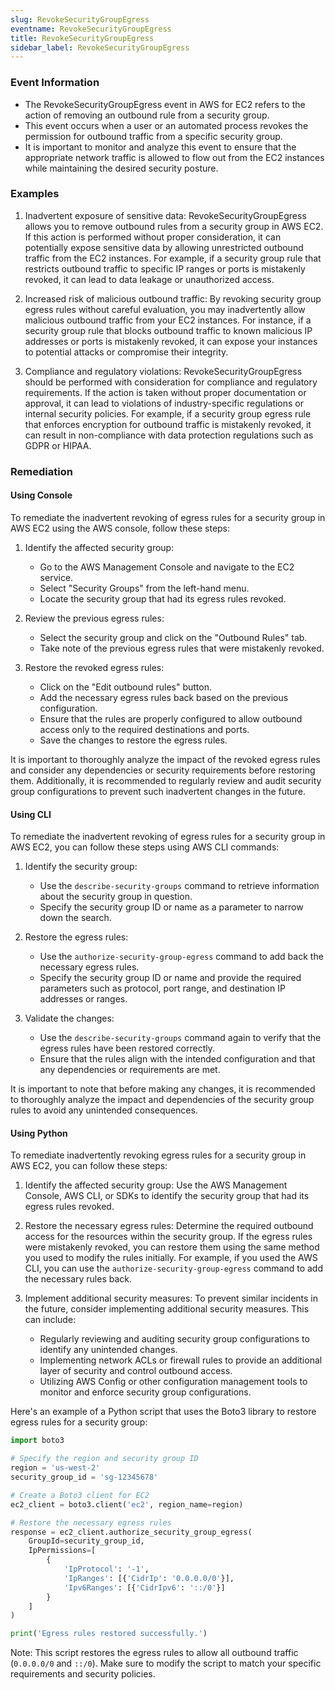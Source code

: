```yaml
--- 
slug: RevokeSecurityGroupEgress
eventname: RevokeSecurityGroupEgress
title: RevokeSecurityGroupEgress
sidebar_label: RevokeSecurityGroupEgress
---
```

                       
### Event Information

- The RevokeSecurityGroupEgress event in AWS for EC2 refers to the action of removing an outbound rule from a security group.
- This event occurs when a user or an automated process revokes the permission for outbound traffic from a specific security group.
- It is important to monitor and analyze this event to ensure that the appropriate network traffic is allowed to flow out from the EC2 instances while maintaining the desired security posture.


### Examples

1. Inadvertent exposure of sensitive data: RevokeSecurityGroupEgress allows you to remove outbound rules from a security group in AWS EC2. If this action is performed without proper consideration, it can potentially expose sensitive data by allowing unrestricted outbound traffic from the EC2 instances. For example, if a security group rule that restricts outbound traffic to specific IP ranges or ports is mistakenly revoked, it can lead to data leakage or unauthorized access.

2. Increased risk of malicious outbound traffic: By revoking security group egress rules without careful evaluation, you may inadvertently allow malicious outbound traffic from your EC2 instances. For instance, if a security group rule that blocks outbound traffic to known malicious IP addresses or ports is mistakenly revoked, it can expose your instances to potential attacks or compromise their integrity.

3. Compliance and regulatory violations: RevokeSecurityGroupEgress should be performed with consideration for compliance and regulatory requirements. If the action is taken without proper documentation or approval, it can lead to violations of industry-specific regulations or internal security policies. For example, if a security group egress rule that enforces encryption for outbound traffic is mistakenly revoked, it can result in non-compliance with data protection regulations such as GDPR or HIPAA.

### Remediation

#### Using Console

To remediate the inadvertent revoking of egress rules for a security group in AWS EC2 using the AWS console, follow these steps:

1. Identify the affected security group: 
   - Go to the AWS Management Console and navigate to the EC2 service.
   - Select "Security Groups" from the left-hand menu.
   - Locate the security group that had its egress rules revoked.

2. Review the previous egress rules:
   - Select the security group and click on the "Outbound Rules" tab.
   - Take note of the previous egress rules that were mistakenly revoked.

3. Restore the revoked egress rules:
   - Click on the "Edit outbound rules" button.
   - Add the necessary egress rules back based on the previous configuration.
   - Ensure that the rules are properly configured to allow outbound access only to the required destinations and ports.
   - Save the changes to restore the egress rules.

It is important to thoroughly analyze the impact of the revoked egress rules and consider any dependencies or security requirements before restoring them. Additionally, it is recommended to regularly review and audit security group configurations to prevent such inadvertent changes in the future.

#### Using CLI

To remediate the inadvertent revoking of egress rules for a security group in AWS EC2, you can follow these steps using AWS CLI commands:

1. Identify the security group: 
   - Use the `describe-security-groups` command to retrieve information about the security group in question.
   - Specify the security group ID or name as a parameter to narrow down the search.

2. Restore the egress rules:
   - Use the `authorize-security-group-egress` command to add back the necessary egress rules.
   - Specify the security group ID or name and provide the required parameters such as protocol, port range, and destination IP addresses or ranges.

3. Validate the changes:
   - Use the `describe-security-groups` command again to verify that the egress rules have been restored correctly.
   - Ensure that the rules align with the intended configuration and that any dependencies or requirements are met.

It is important to note that before making any changes, it is recommended to thoroughly analyze the impact and dependencies of the security group rules to avoid any unintended consequences.

#### Using Python

To remediate inadvertently revoking egress rules for a security group in AWS EC2, you can follow these steps:

1. Identify the affected security group: Use the AWS Management Console, AWS CLI, or SDKs to identify the security group that had its egress rules revoked.

2. Restore the necessary egress rules: Determine the required outbound access for the resources within the security group. If the egress rules were mistakenly revoked, you can restore them using the same method you used to modify the rules initially. For example, if you used the AWS CLI, you can use the `authorize-security-group-egress` command to add the necessary rules back.

3. Implement additional security measures: To prevent similar incidents in the future, consider implementing additional security measures. This can include:

   - Regularly reviewing and auditing security group configurations to identify any unintended changes.
   - Implementing network ACLs or firewall rules to provide an additional layer of security and control outbound access.
   - Utilizing AWS Config or other configuration management tools to monitor and enforce security group configurations.

Here's an example of a Python script that uses the Boto3 library to restore egress rules for a security group:

```python
import boto3

# Specify the region and security group ID
region = 'us-west-2'
security_group_id = 'sg-12345678'

# Create a Boto3 client for EC2
ec2_client = boto3.client('ec2', region_name=region)

# Restore the necessary egress rules
response = ec2_client.authorize_security_group_egress(
    GroupId=security_group_id,
    IpPermissions=[
        {
            'IpProtocol': '-1',
            'IpRanges': [{'CidrIp': '0.0.0.0/0'}],
            'Ipv6Ranges': [{'CidrIpv6': '::/0'}]
        }
    ]
)

print('Egress rules restored successfully.')
```

Note: This script restores the egress rules to allow all outbound traffic (`0.0.0.0/0` and `::/0`). Make sure to modify the script to match your specific requirements and security policies.


 